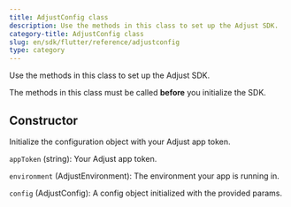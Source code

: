 ```yaml
---
title: AdjustConfig class
description: Use the methods in this class to set up the Adjust SDK.
category-title: AdjustConfig class
slug: en/sdk/flutter/reference/adjustconfig
type: category
---
```


Use the methods in this class to set up the Adjust SDK.

<Callout type="important">

The methods in this class must be called **before** you initialize the SDK.

</Callout>

<Function>

## Constructor

Initialize the configuration object with your Adjust app token.

<slot slot="signature">


<Constructor />

</slot>

<slot slot="snippet">


<ConfigWithAppToken />

</slot>

<slot slot="parameters">

`appToken` (string): Your Adjust app token.

`environment` (AdjustEnvironment): The environment your app is running in.

</slot>

<slot slot="returns">

`config` (AdjustConfig): A config object initialized with the provided params.

</slot>

</Function>
